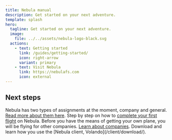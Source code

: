 ```yaml
---
title: Nebula manual
description: Get started on your next adventure.
template: splash
hero:
  tagline: Get started on your next adventure.
  image:
    file: ../../assets/nebula-logo-black.svg
  actions:
    - text: Getting started
      link: /guides/getting-started/
      icon: right-arrow
      variant: primary
    - text: Visit Nebula
      link: https://nebulafs.com
      icon: external
---
```



## Next steps

<CardGrid>
  
  <Card title='Assignments' icon='pencil'>
    Nebula has two types of assignments at the moment, company and general. <a href="/assignments/types/">Read more about them here</a>.
  </Card>
  
  <Card title='Your first flight' icon='add-document'>
    Step by step on how to <a href="/flying/first-flight">complete your first flight</a> on Nebula.
  </Card>
  <Card title='Companies' icon='setting'>
    Before you have the means of getting your own plane, you will be flying for other companies. <a href="/companies/">Learn about companies</a>.
  </Card>
  <Card title='MSFS client' icon='open-book'>
    Download and learn how you use the [Nebula client, Volando](/client/download/).
  </Card>
</CardGrid>
